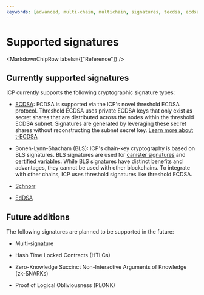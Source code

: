 ```yaml
---
keywords: [advanced, multi-chain, multichain, signatures, tecdsa, ecdsa, cryptography ]
---
```



# Supported signatures

<MarkdownChipRow labels={["Reference"]} />

## Currently supported signatures

ICP currently supports the following cryptographic signature types:

- [ECDSA](/docs/current/developer-docs/smart-contracts/signatures/t-ecdsa): ECDSA is supported via the ICP's novel threshold ECDSA protocol. Threshold ECDSA uses private ECDSA keys that only exist as secret shares that are distributed across the nodes within the threshold ECDSA subnet. Signatures are generated by leveraging these secret shares without reconstructing the subnet secret key. [Learn more about t-ECDSA](/docs/current/developer-docs/smart-contracts/signatures/t-ecdsa)

- Boneh-Lynn-Shacham (BLS): ICP's chain-key cryptography is based on BLS signatures. BLS signatures are used for [canister signatures](/docs/current/concepts/glossary#canister-signature) and [certified variables](/docs/current/concepts/glossary#certified-variable). While BLS signatures have distinct benefits and advantages, they cannot be used with other blockchains. To integrate with other chains, ICP uses threshold signatures like threshold ECDSA.

- [Schnorr](/docs/current/developer-docs/smart-contracts/signatures/t-schnorr)

- [EdDSA](/docs/current/developer-docs/smart-contracts/signatures/t-schnorr)


## Future additions

The following signatures are planned to be supported in the future:

- Multi-signature

- Hash Time Locked Contracts (HTLCs)

- Zero-Knowledge Succinct Non-Interactive Arguments of Knowledge (zk-SNARKs)

- Proof of Logical Obliviousness (PLONK)
